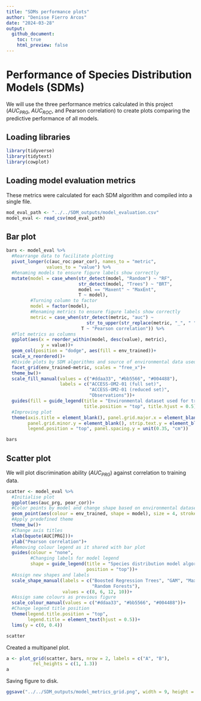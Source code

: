 ```yaml
---
title: "SDMs performance plots"
author: "Denisse Fierro Arcos"
date: "2024-03-28"
output: 
  github_document:
    toc: true
    html_preview: false
---
```


# Performance of Species Distribution Models (SDMs)
We will use the three performance metrics calculated in this project ($AUC_{PRG}$, $AUC_{ROC}$, and Pearson correlation) to create plots comparing the predictive performance of all models. 
  
## Loading libraries
  
```r
library(tidyverse)
library(tidytext)
library(cowplot)
```

## Loading model evaluation metrics
These metrics were calculated for each SDM algorithm and compiled into a single file.  
  
```r
mod_eval_path <- "../../SDM_outputs/model_evaluation.csv"
model_eval <- read_csv(mod_eval_path) 
```
  
## Bar plot
  
```r
bars <- model_eval %>% 
  #Rearrange data to facilitate plotting
  pivot_longer(c(auc_roc:pear_cor), names_to = "metric", 
               values_to = "value") %>% 
  #Renaming models to ensure figure labels show correctly
  mutate(model = case_when(str_detect(model, "Random") ~ "RF",
                           str_detect(model, "Trees") ~ "BRT",
                           model == "Maxent" ~ "MaxEnt",
                           T ~ model),
         #Turning column to factor
         model = factor(model),
         #Renaming metrics to ensure figure labels show correctly
         metric = case_when(str_detect(metric, "auc") ~ 
                              str_to_upper(str_replace(metric, "_", " ")),
                            T ~ "Pearson correlation")) %>%
  #Plot metrics as columns
  ggplot(aes(x = reorder_within(model, desc(value), metric),
             y = value))+
  geom_col(position = "dodge", aes(fill = env_trained))+
  scale_x_reordered()+
  #Divide plots by SDM algorithms and source of environmental data used for training model
  facet_grid(env_trained~metric, scales = "free_x")+
  theme_bw()+
  scale_fill_manual(values = c("#ddaa33", "#bb5566", "#004488"),
                    labels = c("ACCESS-OM2-01 (full set)",
                               "ACCESS-OM2-01 (reduced set)",
                               "Observations"))+
  guides(fill = guide_legend(title = "Environmental dataset used for training",
                             title.position = "top", title.hjust = 0.5))+
  #Improving plot
  theme(axis.title = element_blank(), panel.grid.major.x = element_blank(),
        panel.grid.minor.y = element_blank(), strip.text.y = element_blank(),
        legend.position = "top", panel.spacing.y = unit(0.35, "cm"))

bars
```
  
## Scatter plot
We will plot discrimination ability ($AUC_{PRG}$) against correlation to training data.  
  
```r
scatter <- model_eval %>%
  #Initialise plot
  ggplot(aes(auc_prg, pear_cor))+
  #Color points by model and change shape based on environmental dataset
  geom_point(aes(colour = env_trained, shape = model), size = 4, stroke = 1)+
  #Apply predefined theme
  theme_bw()+
  #Change axis titles
  xlab(bquote(AUC[PRG]))+
  ylab("Pearson correlation")+
  #Removing colour legend as it shared with bar plot
  guides(colour = "none",
         #Changing labels for model legend
         shape = guide_legend(title = "Species distribution model algorithm",
                              position = "top"))+
  #Assign new shapes and labels
  scale_shape_manual(labels = c("Boosted Regression Trees", "GAM", "MaxEnt",
                                "Random Forests"),
                     values = c(8, 6, 12, 10))+
  #Assign same colours as previous figure
  scale_colour_manual(values = c("#ddaa33", "#bb5566", "#004488"))+
  #Change legend title position
  theme(legend.title.position = "top", 
        legend.title = element_text(hjust = 0.5))+
  lims(y = c(0, 0.4))

scatter
```
  
Created a multipanel plot.  
  
```r
a <- plot_grid(scatter, bars, nrow = 2, labels = c("A", "B"), 
          rel_heights = c(1, 1.3))
a
```

  
Saving figure to disk.  
  
```r
ggsave("../../SDM_outputs/model_metrics_grid.png", width = 9, height = 7)
```

  

